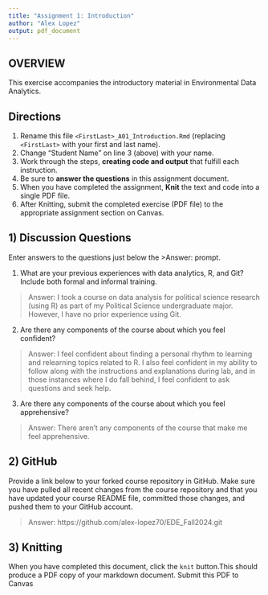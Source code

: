 ```yaml
---
title: "Assignment 1: Introduction"
author: "Alex Lopez"
output: pdf_document
---
```


## OVERVIEW

This exercise accompanies the introductory material in Environmental Data Analytics. 

## Directions
1.  Rename this file `<FirstLast>_A01_Introduction.Rmd` (replacing `<FirstLast>` with your first and last name).
2.  Change "Student Name" on line 3 (above) with your name.
3.  Work through the steps, **creating code and output** that fulfill each instruction.
4.  Be sure to **answer the questions** in this assignment document.
5.  When you have completed the assignment, **Knit** the text and code into a single PDF file.
6.  After Knitting, submit the completed exercise (PDF file) to the appropriate assignment section on Canvas.


## 1) Discussion Questions
Enter answers to the questions just below the >Answer: prompt.

1. What are your previous experiences with data analytics, R, and Git? Include both formal and informal training.

> Answer:
I took a course on data analysis for political science research (using R) as part of my Political Science undergraduate major. However, I have no prior experience using Git.

2. Are there any components of the course about which you feel confident?

> Answer: I feel confident about finding a personal rhythm to learning and relearning topics related to R. I also feel confident in my ability to follow along with the instructions and explanations during lab, and in those instances where I do fall behind, I feel confident to ask questions and seek help.

3. Are there any components of the course about which you feel apprehensive?

> Answer: There aren't any components of the course that make me feel apprehensive.


## 2) GitHub

Provide a link below to your forked course repository in GitHub. Make sure you have pulled all recent changes from the course repository and that you have updated your course README file, committed those changes, and pushed them to your GitHub account. 

> Answer: https://github.com/alex-lopez70/EDE_Fall2024.git

## 3) Knitting
When you have completed this document, click the `knit` button.This should produce a PDF copy of your markdown document. Submit this PDF to Canvas 
